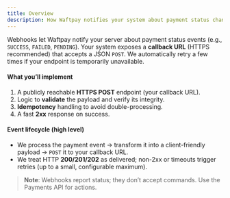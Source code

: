 ```yaml
---
title: Overview
description: How Waftpay notifies your system about payment status changes via webhooks.
---
```


Webhooks let Waftpay notify your server about payment status events (e.g., `SUCCESS`, `FAILED`, `PENDING`). 
Your system exposes a **callback URL** (HTTPS recommended) that accepts a JSON `POST`. 
We automatically retry a few times if your endpoint is temporarily unavailable.

#### What you’ll implement
1. A publicly reachable **HTTPS POST** endpoint (your callback URL).
2. Logic to **validate** the payload and verify its integrity.
3. **Idempotency** handling to avoid double-processing.
4. A fast **2xx** response on success.

#### Event lifecycle (high level)
- We process the payment event → transform it into a client-friendly payload → `POST` it to your callback URL. 
- We treat HTTP **200/201/202** as delivered; non-2xx or timeouts trigger retries (up to a small, configurable maximum).

> **Note**: Webhooks report status; they don’t accept commands. Use the Payments API for actions.
